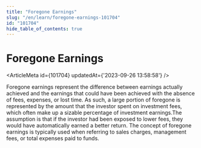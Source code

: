 ```yaml
---
title: "Foregone Earnings"
slug: "/en/learn/foregone-earnings-101704"
id: "101704"
hide_table_of_contents: true
---
```



# Foregone Earnings

<ArticleMeta id={101704} updatedAt={'2023-09-26 13:58:58'} />
<div className='border-solid border-b border-t-0 my-4 border-[var(--ifm-color-gray-300)]' />

Foregone earnings represent the difference between earnings actually achieved and the earnings that could have been achieved with the absence of fees, expenses, or lost time. As such, a large portion of foregone is represented by the amount that the investor spent on investment fees, which often make up a sizable percentage of investment earnings.The assumption is that if the investor had been exposed to lower fees, they would have automatically earned a better return. The concept of foregone earnings is typically used when referring to sales charges, management fees, or total expenses paid to funds.
